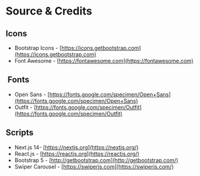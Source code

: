 # Source & Credits

## Icons

* Bootstrap Icons - [https://icons.getbootstrap.com](https://icons.getbootstrap.com)
* Font Awesome - [https://fontawesome.com](https://fontawesome.com)

##  Fonts

* Open Sans - [https://fonts.google.com/specimen/Open+Sans](https://fonts.google.com/specimen/Open+Sans)
* Outfit - [https://fonts.google.com/specimen/Outfit](https://fonts.google.com/specimen/Outfit)


## Scripts

* Next.js 14- [https://nextjs.org](https://nextjs.org/)
* React.js - [https://reactjs.org](https://reactjs.org/)
* Bootstrap 5 - [http://getbootstrap.com](http://getbootstrap.com/)
* Swiper Carousel - [https://swiperjs.com](https://swiperjs.com/)
